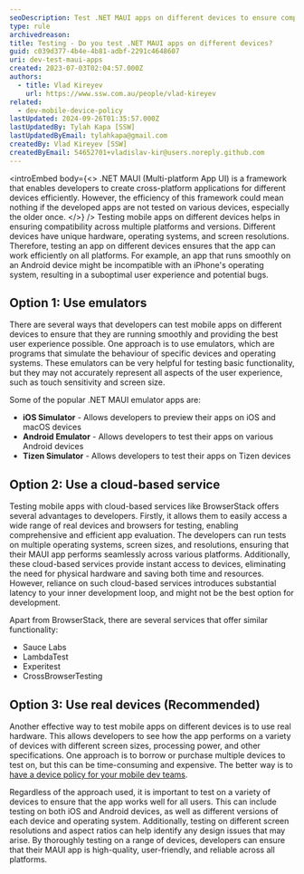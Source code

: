 ```yaml
---
seoDescription: Test .NET MAUI apps on different devices to ensure compatibility and user experience across multiple platforms and versions.
type: rule
archivedreason:
title: Testing - Do you test .NET MAUI apps on different devices?
guid: c039d377-4b4e-4b81-adbf-2291c4648607
uri: dev-test-maui-apps
created: 2023-07-03T02:04:57.000Z
authors:
  - title: Vlad Kireyev
    url: https://www.ssw.com.au/people/vlad-kireyev
related:
  - dev-mobile-device-policy
lastUpdated: 2024-09-26T01:35:57.000Z
lastUpdatedBy: Tylah Kapa [SSW]
lastUpdatedByEmail: tylahkapa@gmail.com
createdBy: Vlad Kireyev [SSW]
createdByEmail: 54652701+vladislav-kir@users.noreply.github.com
---
```


<introEmbed
  body={<>
.NET MAUI (Multi-platform App UI) is a framework that enables developers to create cross-platform applications for different devices efficiently. However, the efficiency of this framework could mean nothing if the developed apps are not tested on various devices, especially the older once.
  </>}
/>
Testing mobile apps on different devices helps in ensuring compatibility across multiple platforms and versions. Different devices have unique hardware, operating systems, and screen resolutions. Therefore, testing an app on different devices ensures that the app can work efficiently on all platforms. For example, an app that runs smoothly on an Android device might be incompatible with an iPhone's operating system, resulting in a suboptimal user experience and potential bugs.

## Option 1: Use emulators

There are several ways that developers can test mobile apps on different devices to ensure that they are running smoothly and providing the best user experience possible. One approach is to use emulators, which are programs that simulate the behaviour of specific devices and operating systems. These emulators can be very helpful for testing basic functionality, but they may not accurately represent all aspects of the user experience, such as touch sensitivity and screen size.

Some of the popular .NET MAUI emulator apps are:

* **iOS Simulator** - Allows developers to preview their apps on iOS and macOS devices
* **Android Emulator** - Allows developers to test their apps on various Android devices
* **Tizen Simulator** - Allows developers to test their apps on Tizen devices

## Option 2: Use a cloud-based service

Testing mobile apps with cloud-based services like BrowserStack offers several advantages to developers. Firstly, it allows them to easily access a wide range of real devices and browsers for testing, enabling comprehensive and efficient app evaluation. The developers can run tests on multiple operating systems, screen sizes, and resolutions, ensuring that their MAUI app performs seamlessly across various platforms. Additionally, these cloud-based services provide instant access to devices, eliminating the need for physical hardware and saving both time and resources. However, reliance on such cloud-based services introduces substantial latency to your inner development loop, and might not be the best option for development.

Apart from BrowserStack, there are several services that offer similar functionality:

* Sauce Labs
* LambdaTest
* Experitest
* CrossBrowserTesting

## Option 3: Use real devices (Recommended)

Another effective way to test mobile apps on different devices is to use real hardware. This allows developers to see how the app performs on a variety of devices with different screen sizes, processing power, and other specifications. One approach is to borrow or purchase multiple devices to test on, but this can be time-consuming and expensive. The better way is to [have a device policy for your mobile dev teams](/dev-mobile-device-policy).

Regardless of the approach used, it is important to test on a variety of devices to ensure that the app works well for all users. This can include testing on both iOS and Android devices, as well as different versions of each device and operating system. Additionally, testing on different screen resolutions and aspect ratios can help identify any design issues that may arise. By thoroughly testing on a range of devices, developers can ensure that their MAUI app is high-quality, user-friendly, and reliable across all platforms.
